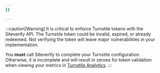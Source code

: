 ```yaml
---
{}

---
```


:::caution[Warning]
It is critical to enforce Turnstile tokens with the Siteverify API. The Turnstile token could be invalid, expired, or already redeemed. Not verifying the token will leave major vulnerabilities in your implementation.

You **must** call Siteverify to complete your Turnstile configuration. Otherwise, it is incomplete and will result in zeroes for token validation when viewing your metrics in [Turnstile Analytics](/turnstile/turnstile-analytics/).
:::

